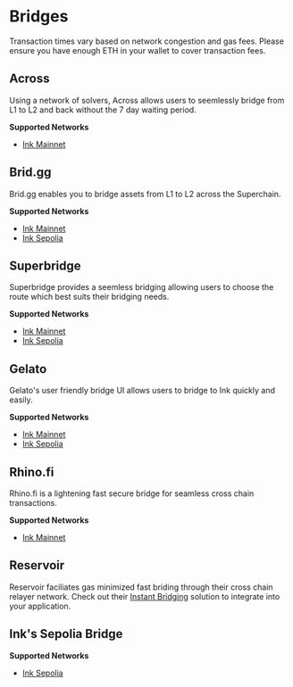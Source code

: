
# Bridges

<Callout type="info" emoji="ℹ️">
  Transaction times vary based on network congestion and gas fees. Please ensure
  you have enough ETH in your wallet to cover transaction fees.
</Callout>

## Across

Using a network of solvers, Across allows users to seemlessly bridge from L1 to L2 and back without the 7 day waiting period.

**Supported Networks**

- [Ink Mainnet](https://app.across.to/bridge?)

## Brid.gg

Brid.gg enables you to bridge assets from L1 to L2 across the Superchain.

**Supported Networks**

- [Ink Mainnet](https://www.brid.gg/ink?amount=&originChainId=1&token=ETH)
- [Ink Sepolia](https://testnet.brid.gg/ink-sepolia?amount=&originChainId=11155111&token=ETH)

## Superbridge

Superbridge provides a seemless bridging allowing users to choose the route which best suits their bridging needs.

**Supported Networks**

- [Ink Mainnet](https://superbridge.app/)
- [Ink Sepolia](https://testnets.superbridge.app/)

## Gelato

Gelato's user friendly bridge UI allows users to bridge to Ink quickly and easily.

**Supported Networks**

- [Ink Mainnet](https://bridge-gel.inkonchain.com/bridge/ink)
- [Ink Sepolia](https://testnet-bridge.gelato.network/bridge/ink-sepolia)

## Rhino.fi

Rhino.fi is a lightening fast secure bridge for seamless cross chain transactions.

**Supported Networks**

- [Ink Mainnet](https://app.rhino.fi/bridge?chain=ETHEREUM&token=ETH&chainOut=INK)

## Reservoir

Reservoir faciliates gas minimized fast briding through their cross chain relayer network. Check out their [Instant Bridging](https://docs.reservoir.tools/docs/instant-bridging) solution to integrate into your application.


## Ink's Sepolia Bridge

**Supported Networks**

- [Ink Sepolia](https://inkonchain.com/bridge)
